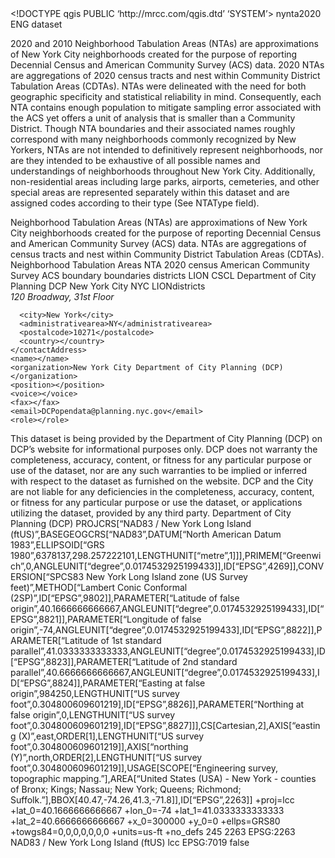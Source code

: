 <!DOCTYPE qgis PUBLIC 'http://mrcc.com/qgis.dtd' 'SYSTEM'>
<qgis version="3.22.3-Białowieża">
  <identifier>nynta2020</identifier>
  <parentidentifier></parentidentifier>
  <language>ENG</language>
  <type>dataset</type>
  <title>New York City 2020 Neighborhood Tabulation Areas (NTA)</title>
  <abstract>2020 and 2010 Neighborhood Tabulation Areas (NTAs) are approximations of New York City neighborhoods created for the purpose of reporting Decennial Census and American Community Survey (ACS) data. 2020 NTAs are aggregations of 2020 census tracts and nest within Community District Tabulation Areas (CDTAs). NTAs were delineated with the need for both geographic specificity and statistical reliability in mind. Consequently, each NTA contains enough population to mitigate sampling error associated with the ACS yet offers a unit of analysis that is smaller than a Community District.
Though NTA boundaries and their associated names roughly correspond with many neighborhoods commonly recognized by New Yorkers, NTAs are not intended to definitively represent neighborhoods, nor are they intended to be exhaustive of all possible names and understandings of neighborhoods throughout New York City. Additionally, non-residential areas including large parks, airports, cemeteries, and other special areas are represented separately within this dataset and are assigned codes according to their type (See NTAType field).


Neighborhood Tabulation Areas (NTAs) are approximations of New York City neighborhoods created for the purpose of reporting Decennial Census and American Community Survey (ACS) data. NTAs are aggregations of census tracts and nest within Community District Tabulation Areas (CDTAs).</abstract>
  <keywords vocabulary="Search keys">
    <keyword>Neighborhood Tabulation Areas</keyword>
    <keyword>NTA</keyword>
    <keyword>2020</keyword>
    <keyword>census</keyword>
    <keyword>American Community Survey</keyword>
    <keyword>ACS</keyword>
    <keyword>boundary</keyword>
    <keyword>boundaries</keyword>
    <keyword>districts</keyword>
    <keyword>LION</keyword>
    <keyword>CSCL</keyword>
    <keyword>Department of City Planning</keyword>
    <keyword>DCP</keyword>
    <keyword>New York City</keyword>
    <keyword>NYC</keyword>
    <keyword>LIONdistricts</keyword>
  </keywords>
  <contact>
    <contactAddress>
      <type></type>
      <address>120 Broadway, 31st Floor</address>
      <city>New York</city>
      <administrativearea>NY</administrativearea>
      <postalcode>10271</postalcode>
      <country></country>
    </contactAddress>
    <name></name>
    <organization>New York City Department of City Planning (DCP)</organization>
    <position></position>
    <voice></voice>
    <fax></fax>
    <email>DCPopendata@planning.nyc.gov</email>
    <role></role>
  </contact>
  <links/>
  <fees></fees>
  <constraints type="Limitations of use">This dataset is being provided by the Department of City Planning (DCP) on DCP’s website for informational purposes only. DCP does not warranty the completeness, accuracy, content, or fitness for any particular purpose or use of the dataset, nor are any such warranties to be implied or inferred with respect to the dataset as furnished on the website. DCP and the City are not liable for any deficiencies in the completeness, accuracy, content, or fitness for any particular purpose or use the dataset, or applications utilizing the dataset, provided by any third party.</constraints>
  <rights>Department of City Planning (DCP)</rights>
  <encoding></encoding>
  <crs>
    <spatialrefsys>
      <wkt>PROJCRS["NAD83 / New York Long Island (ftUS)",BASEGEOGCRS["NAD83",DATUM["North American Datum 1983",ELLIPSOID["GRS 1980",6378137,298.257222101,LENGTHUNIT["metre",1]]],PRIMEM["Greenwich",0,ANGLEUNIT["degree",0.0174532925199433]],ID["EPSG",4269]],CONVERSION["SPCS83 New York Long Island zone (US Survey feet)",METHOD["Lambert Conic Conformal (2SP)",ID["EPSG",9802]],PARAMETER["Latitude of false origin",40.1666666666667,ANGLEUNIT["degree",0.0174532925199433],ID["EPSG",8821]],PARAMETER["Longitude of false origin",-74,ANGLEUNIT["degree",0.0174532925199433],ID["EPSG",8822]],PARAMETER["Latitude of 1st standard parallel",41.0333333333333,ANGLEUNIT["degree",0.0174532925199433],ID["EPSG",8823]],PARAMETER["Latitude of 2nd standard parallel",40.6666666666667,ANGLEUNIT["degree",0.0174532925199433],ID["EPSG",8824]],PARAMETER["Easting at false origin",984250,LENGTHUNIT["US survey foot",0.304800609601219],ID["EPSG",8826]],PARAMETER["Northing at false origin",0,LENGTHUNIT["US survey foot",0.304800609601219],ID["EPSG",8827]]],CS[Cartesian,2],AXIS["easting (X)",east,ORDER[1],LENGTHUNIT["US survey foot",0.304800609601219]],AXIS["northing (Y)",north,ORDER[2],LENGTHUNIT["US survey foot",0.304800609601219]],USAGE[SCOPE["Engineering survey, topographic mapping."],AREA["United States (USA) - New York - counties of Bronx; Kings; Nassau; New York; Queens; Richmond; Suffolk."],BBOX[40.47,-74.26,41.3,-71.8]],ID["EPSG",2263]]</wkt>
      <proj4>+proj=lcc +lat_0=40.1666666666667 +lon_0=-74 +lat_1=41.0333333333333 +lat_2=40.6666666666667 +x_0=300000 +y_0=0 +ellps=GRS80 +towgs84=0,0,0,0,0,0,0 +units=us-ft +no_defs</proj4>
      <srsid>245</srsid>
      <srid>2263</srid>
      <authid>EPSG:2263</authid>
      <description>NAD83 / New York Long Island (ftUS)</description>
      <projectionacronym>lcc</projectionacronym>
      <ellipsoidacronym>EPSG:7019</ellipsoidacronym>
      <geographicflag>false</geographicflag>
    </spatialrefsys>
  </crs>
  <extent>
    <spatial dimensions="2" maxy="40.91556800000000038" minx="-74.25715900000000147" maxz="0" crs="EPSG:2263" miny="40.49600999999999829" minz="0" maxx="-73.69921499999999526"/>
  </extent>
</qgis>

